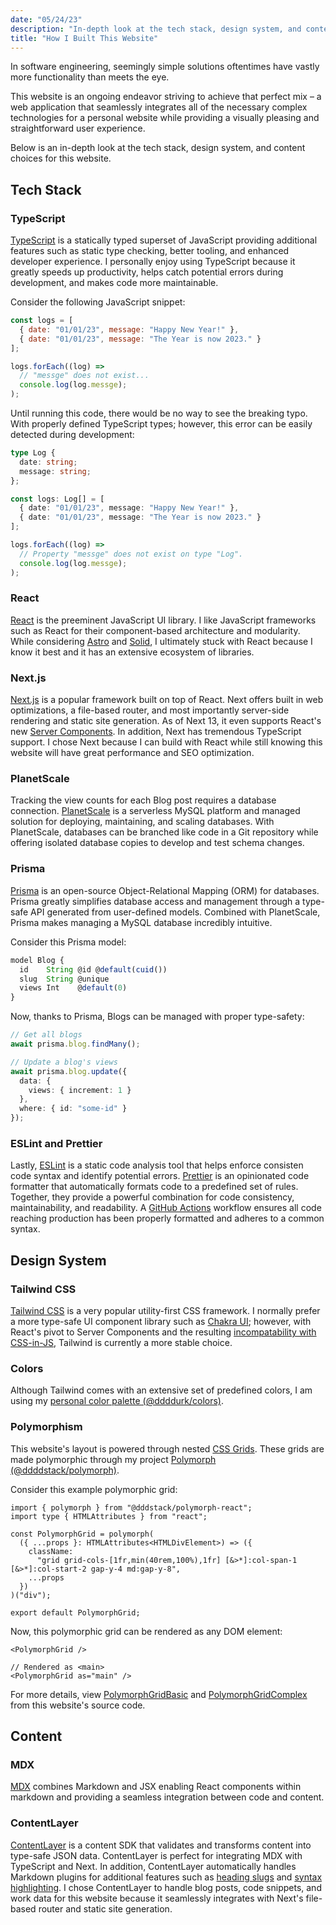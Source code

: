 ```yaml
---
date: "05/24/23"
description: "In-depth look at the tech stack, design system, and content choices for this website."
title: "How I Built This Website"
---
```


In software engineering, seemingly simple solutions oftentimes have vastly more functionality than meets the eye.

This website is an ongoing endeavor striving to achieve that perfect mix – a web application that seamlessly integrates all of the necessary complex technologies for a personal website while providing a visually pleasing and straightforward user experience.

Below is an in-depth look at the tech stack, design system, and content choices for this website.

## Tech Stack

### TypeScript

[TypeScript](https://www.typescriptlang.org) is a statically typed superset of JavaScript providing additional features such as static type checking, better tooling, and enhanced developer experience. I personally enjoy using TypeScript because it greatly speeds up productivity, helps catch potential errors during development, and makes code more maintainable.

Consider the following JavaScript snippet:

```js
const logs = [
  { date: "01/01/23", message: "Happy New Year!" },
  { date: "01/01/23", message: "The Year is now 2023." }
];

logs.forEach((log) =>
  // "messge" does not exist...
  console.log(log.messge);
);
```

Until running this code, there would be no way to see the breaking typo. With properly defined TypeScript types; however, this error can be easily detected during development:

```ts
type Log {
  date: string;
  message: string;
};

const logs: Log[] = [
  { date: "01/01/23", message: "Happy New Year!" },
  { date: "01/01/23", message: "The Year is now 2023." }
];

logs.forEach((log) =>
  // Property "messge" does not exist on type "Log".
  console.log(log.messge);
);
```

### React

[React](https://react.dev) is the preeminent JavaScript UI library. I like JavaScript frameworks such as React for their component-based architecture and modularity. While considering [Astro](https://astro.build/) and [Solid](https://www.solidjs.com), I ultimately stuck with React because I know it best and it has an extensive ecosystem of libraries.

### Next.js

[Next.js](https://nextjs.org) is a popular framework built on top of React. Next offers built in web optimizations, a file-based router, and most importantly server-side rendering and static site generation. As of Next 13, it even supports React's new [Server Components](https://nextjs.org/docs/getting-started/react-essentials#server-components). In addition, Next has tremendous TypeScript support. I chose Next because I can build with React while still knowing this website will have great performance and SEO optimization.

### PlanetScale

Tracking the view counts for each Blog post requires a database connection. [PlanetScale](https://planetscale.com) is a serverless MySQL platform and managed solution for deploying, maintaining, and scaling databases. With PlanetScale, databases can be branched like code in a Git repository while offering isolated database copies to develop and test schema changes.

### Prisma

[Prisma](https://www.prisma.io) is an open-source Object-Relational Mapping (ORM) for databases. Prisma greatly simplifies database access and management through a type-safe API generated from user-defined models. Combined with PlanetScale, Prisma makes managing a MySQL database incredibly intuitive.

Consider this Prisma model:

```js
model Blog {
  id    String @id @default(cuid())
  slug  String @unique
  views Int    @default(0)
}
```

Now, thanks to Prisma, Blogs can be managed with proper type-safety:

```ts
// Get all blogs
await prisma.blog.findMany();

// Update a blog's views
await prisma.blog.update({
  data: {
    views: { increment: 1 }
  },
  where: { id: "some-id" }
});
```

### ESLint and Prettier

Lastly, [ESLint](https://eslint.org) is a static code analysis tool that helps enforce consisten code syntax and identify potential errors. [Prettier](https://prettier.io) is an opinionated code formatter that automatically formats code to a predefined set of rules. Together, they provide a powerful combination for code consistency, maintainability, and readability. A [GitHub Actions](https://github.com/ddddurk/website/blob/main/.github/workflows/status.yaml) workflow ensures all code reaching production has been properly formatted and adheres to a common syntax.

## Design System

### Tailwind CSS

[Tailwind CSS](https://tailwindcss.com) is a very popular utility-first CSS framework. I normally prefer a more type-safe UI component library such as [Chakra UI](https://chakra-ui.com); however, with React's pivot to Server Components and the resulting [incompatability with CSS-in-JS](https://nextjs.org/docs/app/building-your-application/styling/css-in-js), Tailwind is currently a more stable choice.

### Colors

Although Tailwind comes with an extensive set of predefined colors, I am using my [personal color palette (@ddddurk/colors)](/work/colors).

### Polymorphism

This website's layout is powered through nested [CSS Grids](https://developer.mozilla.org/en-US/docs/Web/CSS/CSS_Grid_Layout). These grids are made polymorphic through my project [Polymorph (@ddddstack/polymorph)](https://github.com/dddstack/polymorph).

Consider this example polymorphic grid:

```tsx
import { polymorph } from "@dddstack/polymorph-react";
import type { HTMLAttributes } from "react";

const PolymorphGrid = polymorph(
  ({ ...props }: HTMLAttributes<HTMLDivElement>) => ({
    className:
      "grid grid-cols-[1fr,min(40rem,100%),1fr] [&>*]:col-span-1 [&>*]:col-start-2 gap-y-4 md:gap-y-8",
    ...props
  })
)("div");

export default PolymorphGrid;
```

Now, this polymorphic grid can be rendered as any DOM element:

```tsx
<PolymorphGrid />

// Rendered as <main>
<PolymorphGrid as="main" />
```

For more details, view [PolymorphGridBasic](https://github.com/ddddurk/website/blob/main/src/components/PolymorphGridBasic.tsx) and [PolymorphGridComplex](https://github.com/ddddurk/website/blob/main/src/components/PolymorphGridComplex.tsx) from this website's source code.

## Content

### MDX

[MDX](https://mdxjs.com) combines Markdown and JSX enabling React components within markdown and providing a seamless integration between code and content.

### ContentLayer

[ContentLayer](https://www.contentlayer.dev) is a content SDK that validates and transforms content into type-safe JSON data. ContentLayer is perfect for integrating MDX with TypeScript and Next. In addition, ContentLayer automatically handles Markdown plugins for additional features such as [heading slugs](https://github.com/rehypejs/rehype-slug) and [syntax highlighting](https://rehype-pretty-code.netlify.app). I chose ContentLayer to handle blog posts, code snippets, and work data for this website because it seamlessly integrates with Next's file-based router and static site generation.
